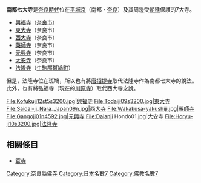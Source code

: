 {{Japanese
|japanese=南都七大寺
|kana=なんとしちだいじ
|romaji=Nanto Shichidaiji
}}
{{佛教}}
'''南都七大寺'''是[[奈良時代|奈良時代]]位在[[平城京|平城京]]（南都・[[奈良县|奈良]]）及其周邊受[[朝廷|朝廷]]保護的7大寺。

*[[興福寺_(奈良)|興福寺]]（[[奈良市|奈良市]]）
*[[東大寺|東大寺]]（奈良市）
*[[西大寺_(奈良市)|西大寺]]（奈良市）
*[[藥師寺|藥師寺]]（奈良市）
*[[元興寺|元興寺]]（奈良市）
*[[大安寺_(奈良)|大安寺]]（奈良市）
*[[法隆寺|法隆寺]]（[[生駒郡|生駒郡]][[斑鳩町|斑鳩町]]）

但是，法隆寺位在斑鳩，所以也有將[[唐招提寺|唐招提寺]]取代法隆寺作為南都七大寺的說法。此外，也有將弘福寺（現在的[[川原寺|川原寺]]）取代西大寺之說。

<gallery>
File:Kofukuji12st5s3200.jpg|興福寺
File:Todaiji09s3200.jpg|東大寺
File:Saidai-ji_Nara_Japan09n.jpg|西大寺
File:Wakakusa-yakushiji.jpg|藥師寺
File:Gangoji01n4592.jpg|元興寺
File:Daianji Hondo01.jpg|大安寺
File:Horyu-ji10s3200.jpg|法隆寺
</gallery>

== 相關條目 ==
*[[官寺|官寺]]

[[Category:奈良縣佛寺|Category:奈良縣佛寺]]
[[Category:日本名數7|Category:日本名數7]]
[[Category:佛教名數7|Category:佛教名數7]]